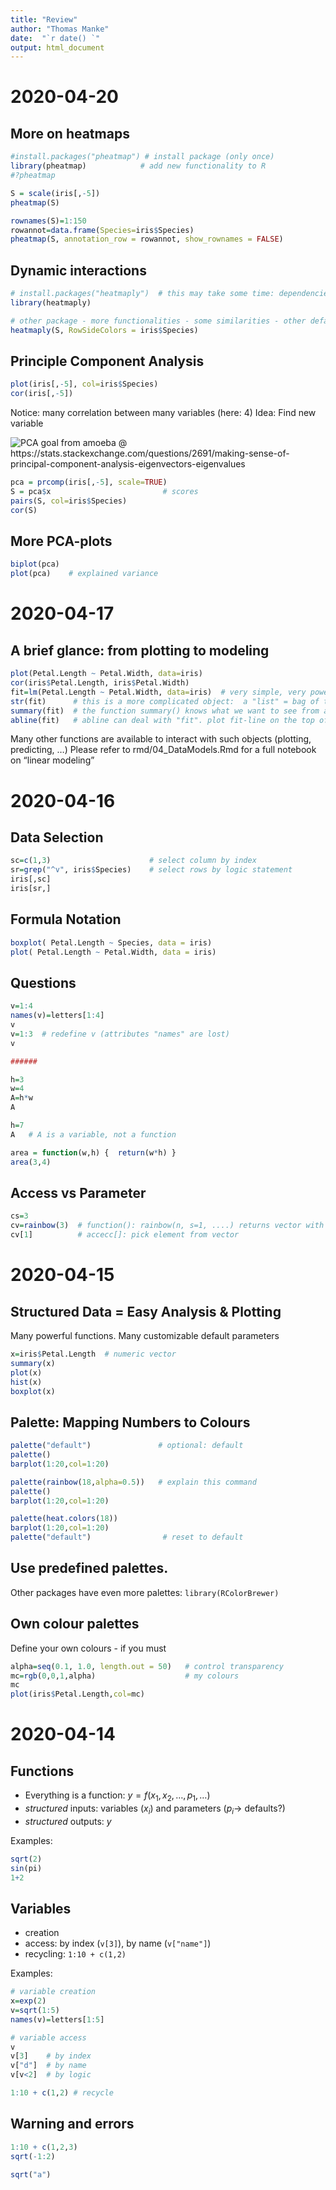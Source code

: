```yaml
---
title: "Review"
author: "Thomas Manke"
date:  "`r date() `"
output: html_document
---
```


# 2020-04-20
## More on heatmaps
```r
#install.packages("pheatmap") # install package (only once)
library(pheatmap)            # add new functionality to R
#?pheatmap
```


```r
S = scale(iris[,-5])
pheatmap(S)  
```

```r
rownames(S)=1:150
rowannot=data.frame(Species=iris$Species)
pheatmap(S, annotation_row = rowannot, show_rownames = FALSE)
```
## Dynamic interactions
```r
# install.packages("heatmaply")  # this may take some time: dependencies 
library(heatmaply)

# other package - more functionalities - some similarities - other defaults
heatmaply(S, RowSideColors = iris$Species) 
```


## Principle Component Analysis
```r
plot(iris[,-5], col=iris$Species)
cor(iris[,-5])
```
Notice: many correlation between many variables (here: 4) 
Idea: Find new variable 

![PCA goal](../images/PCA.gif)
from amoeba @ https://stats.stackexchange.com/questions/2691/making-sense-of-principal-component-analysis-eigenvectors-eigenvalues

```r
pca = prcomp(iris[,-5], scale=TRUE)
S = pca$x                         # scores
pairs(S, col=iris$Species)
cor(S)

```

## More PCA-plots
```r
biplot(pca)
plot(pca)    # explained variance
```


# 2020-04-17
## A brief glance: from plotting to modeling
```r
plot(Petal.Length ~ Petal.Width, data=iris)
cor(iris$Petal.Length, iris$Petal.Width)
fit=lm(Petal.Length ~ Petal.Width, data=iris)  # very simple, very powerful, very common
str(fit)      # this is a more complicated object:  a "list" = bag of things
summary(fit)  # the function summary() knows what we want to see from a fit
abline(fit)   # abline can deal with "fit". plot fit-line on the top of current "device" --> opened by plot
```
Many other functions are available to interact with such objects (plotting, predicting, ...)
Please refer to rmd/04_DataModels.Rmd for a full notebook on "linear modeling"

# 2020-04-16
## Data Selection
```r
sc=c(1,3)                      # select column by index
sr=grep("^v", iris$Species)    # select rows by logic statement
iris[,sc] 
iris[sr,]
```

## Formula Notation
```r
boxplot( Petal.Length ~ Species, data = iris)
plot( Petal.Length ~ Petal.Width, data = iris)
```
## Questions
```r
v=1:4
names(v)=letters[1:4]
v
v=1:3  # redefine v (attributes "names" are lost)
v

######

h=3
w=4
A=h*w
A

h=7
A   # A is a variable, not a function
```

```r
area = function(w,h) {  return(w*h) }
area(3,4)
```
## Access vs Parameter
```r
cs=3
cv=rainbow(3)  # function(): rainbow(n, s=1, ....) returns vector with n elements
cv[1]          # accecc[]: pick element from vector
```



# 2020-04-15
## Structured Data = Easy Analysis & Plotting
Many powerful functions. Many customizable default parameters
```r
x=iris$Petal.Length  # numeric vector
summary(x)
plot(x)
hist(x)
boxplot(x)
```

## Palette: Mapping Numbers to Colours
```r
palette("default")               # optional: default
palette()
barplot(1:20,col=1:20)

palette(rainbow(18,alpha=0.5))   # explain this command
palette()
barplot(1:20,col=1:20)

palette(heat.colors(18))
barplot(1:20,col=1:20)
palette("default")                # reset to default
```

## Use predefined palettes. 

Other packages have even more palettes: `library(RColorBrewer)`

## Own colour palettes 
Define your own colours - if you must
```r
alpha=seq(0.1, 1.0, length.out = 50)   # control transparency
mc=rgb(0,0,1,alpha)                    # my colours
mc
plot(iris$Petal.Length,col=mc)


```


# 2020-04-14
## Functions

- Everything is a function: $y = f(x_1,x_2, \ldots, p_1, \ldots)$
- *structured* inputs: variables ($x_i$) and parameters ($p_i \to$ defaults?)
- *structured* outputs: $y$

Examples:
```r
sqrt(2)
sin(pi)
1+2
```
## Variables

- creation
- access: by index (`v[3]`), by name (`v["name"]`)
- recycling: `1:10 + c(1,2)`

Examples:
```r
# variable creation
x=exp(2)
v=sqrt(1:5)
names(v)=letters[1:5]

# variable access
v
v[3]    # by index
v["d"]  # by name
v[v<2]  # by logic

1:10 + c(1,2) # recycle
```


## Warning and errors

```r
1:10 + c(1,2,3)
sqrt(-1:2)
```

```r
sqrt("a")
```


